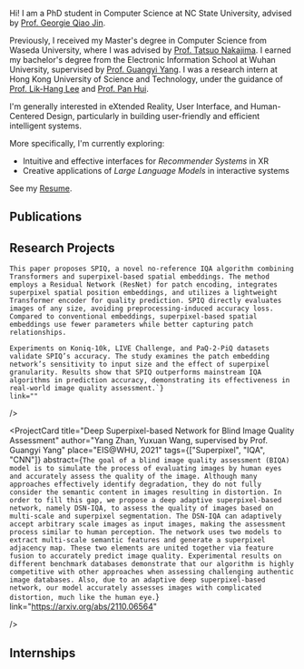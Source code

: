 
Hi! I am a PhD student in Computer Science at NC State University, advised by [Prof. Georgie Qiao Jin](http://georgiejin.com/).

Previously, I received my Master's degree in Computer Science from Waseda University, where I was advised by [Prof. Tatsuo Nakajima](https://scholar.google.co.jp/citations?user=hVxdgeYAAAAJ&hl=ja). I earned my bachelor's degree from the Electronic Information School at Wuhan University, supervised by [Prof. Guangyi Yang](https://scholar.google.com/citations?hl=zh-CN&user=DiqJdPEAAAAJ&view_op=list_works&sortby=pubdate). I was a research intern at Hong Kong University of Science and Technology, under the guidance of [Prof. Lik-Hang Lee](https://www.lhlee.com/) and [Prof. Pan Hui](https://panhui.people.ust.hk/index.html).

I'm generally interested in eXtended Reality, User Interface, and Human-Centered Design, particularly in building user-friendly and efficient intelligent systems.

More specifically, I'm currently exploring:

- Intuitive and effective interfaces for _Recommender Systems_ in XR
- Creative applications of _Large Language Models_ in interactive systems

See my <a href="/resume">Resume</a>.

## Publications

<CardList>
  <span />
  <SinglePubCard
    title="From Tool to Partner: Exploring the Roles of Embodiment on AI Agent in Pair Programming"
    author="Xiaoran Yang, Yang Zhan, Noboru Matsuda, Qiao Jin"
    conference="VL/HCC 25"
    description="To address communication challenges in AI pair programming, this study investigates the role of an embodied AI agent in supporting programming learning and improving the user experience."
    imagePaths={imagePaths.get("emb-ai")}
    link=""
    pdfPath="/papers/emb_pAIr_programming.pdf"
    techIcon="unity,python"
  />
  <SinglePubCard
    title="Effect of Presentation Methods on User Experiences and Perception in VR Shopping Recommender Systems"
    author="Yang Zhan, Tatsuo Nakajima"
    conference="SIGIR-AP 24"
    description="We investigated how presentations of recommended products affect shopping, revealing users' expectation for attention cues in VR recommender system."
    imagePaths={imagePaths.get("shop-rs")}
    link="https://dl.acm.org/doi/10.1145/3673791.3698430"
    pdfPath="/papers/vr_shopping_rs.pdf"
    techIcon="unity,python"
  />
  <SinglePubCard
    title="Investigating User Experience in Virtual Goods Shopping through a VR Diegetic In-Game Store 🏆"
    author="Yang Zhan*, Yiming Sun*, Tatsuo Nakajima"
    conference="AVI 24"
    description="Why people enjoy shopping for virtual goods? We explored how functionality and social experiences come together to shape the novel VR shopping experience."
    imagePaths={imagePaths.get("shop-avi")}
    link="https://dl.acm.org/doi/10.1145/3656650.3656670"
    pdfPath="/papers/vr_diegetic_shopping.pdf"
    techIcon="unity"
  />
</CardList>

## Research Projects

<CardList>
  <ProjectCard
    title="Balancing Real-world Interaction and VR Immersion with AI Vision Robotic Arm"
    author="Xiaoran Yang, Yang Zhan, Yukiko Iwasaki, Miaohui Shi, Shijie Tang, Hiroyasu Iwata"
    place="ICMA, 2023"
    tags={["VR", "AI", "Robotics"]}
    abstract="With the widespread adoption of Virtual Reality (VR) technology, VR devices can be more realistic and make the tasks they perform feel real to the user. It is this sense of realism that makes more and more people are using VR headsets. While using VR devices, the need to interact with the real world will also exist. For example, when people are using a VR headset to study and work, they have a physiological need (thirst, hunger, etc.), and need to interact with reality. But the closed nature of the VR headset causes this interaction to be very disruptive to the immersion of the user’s current task. To address this issue, we propose an interaction method that combines an AI vision algorithm and a robotic arm to preserve immersion during task performance in VR. This method addresses the challenge of interacting with the real world while using closed VR devices. Our experiments show that our method outperforms see-through and mapping methods, allowing users to quickly re-immerse themselves after interruptions and reducing interruptions during real-world task performance. Future research will focus on improving this method without sensitization and expanding the range of real-world operations that can be performed."
  link="https://www.example.com"
  />
  <ProjectCard
    title="Superpixel based no-reference Image Quality Transformer (SPIQ)"
    author="Yang Zhan, supervised by Prof. Guangyi Yang"
    place="EIS@WHU, 2022"
    tags={["Superpixel", "Image Quality Assessment", "Transformer"]}
    abstract={`Image Quality Assessment (IQA) evaluates the visual quality of digital images and is widely used in Computer Vision (CV). Recent high-performance IQA algorithms are mainly based on Convolutional Neural Networks (CNNs), but their fixed input size constraints prevent direct processing of images with varying dimensions. To address this, Transformers, which handle arbitrary-length sequences, have been introduced in IQA.

    This paper proposes SPIQ, a novel no-reference IQA algorithm combining Transformers and superpixel-based spatial embeddings. The method employs a Residual Network (ResNet) for patch encoding, integrates superpixel spatial position embeddings, and utilizes a lightweight Transformer encoder for quality prediction. SPIQ directly evaluates images of any size, avoiding preprocessing-induced accuracy loss. Compared to conventional embeddings, superpixel-based spatial embeddings use fewer parameters while better capturing patch relationships.

    Experiments on Koniq-10k, LIVE Challenge, and PaQ-2-PiQ datasets validate SPIQ’s accuracy. The study examines the patch embedding network’s sensitivity to input size and the effect of superpixel granularity. Results show that SPIQ outperforms mainstream IQA algorithms in prediction accuracy, demonstrating its effectiveness in real-world image quality assessment.`}
    link=""

/>

  <ProjectCard
    title="Deep Superpixel-based Network for Blind Image Quality Assessment"
    author="Yang Zhan, Yuxuan Wang, supervised by Prof. Guangyi Yang"
    place="EIS@WHU, 2021"
    tags={["Superpixel", "IQA", "CNN"]}
    abstract={`The goal of a blind image quality assessment (BIQA) model is to simulate the process of evaluating images by human eyes and accurately assess the quality of the image. Although many approaches effectively identify degradation, they do not fully consider the semantic content in images resulting in distortion. In order to fill this gap, we propose a deep adaptive superpixel-based network, namely DSN-IQA, to assess the quality of images based on multi-scale and superpixel segmentation. The DSN-IQA can adaptively accept arbitrary scale images as input images, making the assessment process similar to human perception. The network uses two models to extract multi-scale semantic features and generate a superpixel adjacency map. These two elements are united together via feature fusion to accurately predict image quality. Experimental results on different benchmark databases demonstrate that our algorithm is highly competitive with other approaches when assessing challenging authentic image databases. Also, due to an adaptive deep superpixel-based network, our model accurately assesses images with complicated distortion, much like the human eye.`}
    link="https://arxiv.org/abs/2110.06564"

/>

</CardList>

## Internships

<CardList>
  <InfoCard
    title="Research intern at Hong Kong University of Science and Technology"
    author="Supervised by Prof. Pan Hui and Prof. Lik-hang Lee, 2021"
  />
</CardList>
